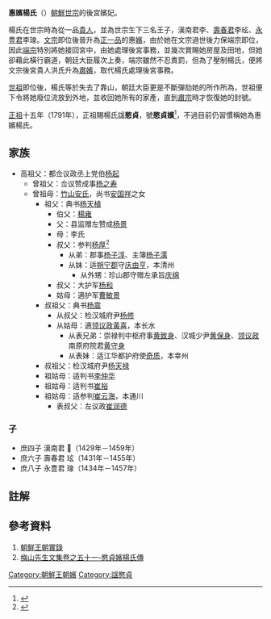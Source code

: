 '''惠嬪楊氏'''（{{bd|？年||1455年|catIdx=}}）[[朝鮮世宗|朝鮮世宗]]的後宮嬪妃。 

楊氏在世宗時為從一品[[貴人|貴人]]，並為世宗生下三名王子，漢南君李{{僻字|𤥽|王於}}、[[壽春君|壽春君]]李玹、[[永豊君|永豊君]]李瑔。[[朝鮮文宗|文宗]]即位後晉升為[[正一品|正一品]]的惠[[嬪|嬪]]，由於她在文宗過世後力保端宗即位，因此[[朝鮮端宗|端宗]]特別將她接回宮中，由她處理後宮事務，並幾次賞賜她房屋及田地，但她卻藉此橫行霸道，朝廷大臣履次上奏，端宗雖然不忍責罰，但為了壓制楊氏，便將文宗後宮貴人洪氏升為[[肅嬪洪氏|肅嬪]]，取代楊氏處理後宮事務。 

[[朝鮮世祖|世祖]]即位後，楊氏等於失去了靠山，朝廷大臣更是不斷彈劾她的所作所為，世祖便下令將她廢位流放到外地，並收回她所有的家產，直到[[朝鮮肅宗|肅宗]]時才恢復她的封號。

[[朝鮮正祖|正祖]]十五年（1791年），正祖賜楊氏諡'''愍貞'''，號'''愍貞嬪'''<ref>{{Cite web |url=http://sillok.history.go.kr/id/kva_11505027_001 |title=《正祖實錄》32卷，正祖15年(1791年、清乾隆56年)5月27日1번째기사 |access-date=2016-09-27 |archive-date=2019-08-26 |archive-url=https://web.archive.org/web/20190826075921/http://sillok.history.go.kr/id/kva_11505027_001 |dead-url=no }}</ref>，不過目前仍習慣稱她為惠嬪楊氏。

==家族==
*高祖父：都佥议政丞上党伯[[杨起|杨起]]
**曾祖父：佥议赞成事[[杨之寿|杨之寿]]
**曾祖母：[[竹山安氏|竹山安氏]]，尚书[[安国祥|安国祥]]之女
***祖父：典书[[杨天植|杨天植]]
****伯父：[[楊雍|楊雍]]
****父：县监赠左赞成[[杨景|杨景]]
****母：李氏
****叔父：参判[[杨厚|杨厚]]<ref>{{Cite web |url=http://sillok.history.go.kr/id/wda_12808010_001 |title=《世宗實錄》113卷，世宗28年(1446年、明正統11年)8月10日1번째기사 |access-date=2016-09-27 |archive-date=2019-08-21 |archive-url=https://web.archive.org/web/20190821175159/http://sillok.history.go.kr/id/wda_12808010_001 |dead-url=no }}</ref>
*****从弟：郡事[[杨子淳|杨子淳]]、主簿[[杨子濡|杨子濡]]
*****从妹：适[[朔宁郡|朔宁郡]]守[[庆由亨|庆由亨]]，本清州
******从外甥：珍山郡守赠左承旨[[庆绵|庆绵]]
****叔父：大护军[[杨和|杨和]]
****姑母：適护军[[曹敏景|曹敏景]]
***叔祖父：典书[[杨震|杨震]]
****从叔父：检汉城府尹[[杨修|杨修]]
****从姑母：適[[领议政|领议政]][[黃喜|黃喜]]，本长水
*****从表兄弟：崇禄判中枢府事[[黄致身|黄致身]]、汉城少尹[[黄保身|黄保身]]、[[领议政|领议政]]南原府院君[[黄守身|黄守身]]
*****从表妹：适江华都护府使[[奇质|奇质]]，本幸州
***叔祖父：检汉城府尹[[杨天禄|杨天禄]]
***祖姑母：适判书[[李仲华|李仲华]]
***祖姑母：适判书[[崔裕|崔裕]]
***祖姑母：适参判[[崔云海|崔云海]]，本通川
****表叔父：左议政[[崔润德|崔润德]]
===子===
*庶四子	漢南君	𤥽（1429年－1459年）
*庶六子	壽春君	玹（1431年－1455年）	
*庶八子	永豊君	瑔（1434年－1457年）

== 註解 ==
{{reflist|2}}

==參考資料== 
# [http://sillok.history.go.kr/main/main.jsp 朝鮮王朝實錄] {{Wayback|url=http://sillok.history.go.kr/main/main.jsp |date=20150905161523 }}
# [http://www.krpia.co.kr/viewer?plctId=PLCT00005160&tabNodeId=NODE04273486&nodeId=NODE04395201 梅山先生文集卷之五十一-愍貞嬪楊氏傳] {{Wayback|url=http://www.krpia.co.kr/viewer?plctId=PLCT00005160&tabNodeId=NODE04273486&nodeId=NODE04395201 |date=20190824074110 }}

[[Category:朝鮮王朝嬪|Category:朝鮮王朝嬪]]
[[Category:諡愍貞|Category:諡愍貞]]